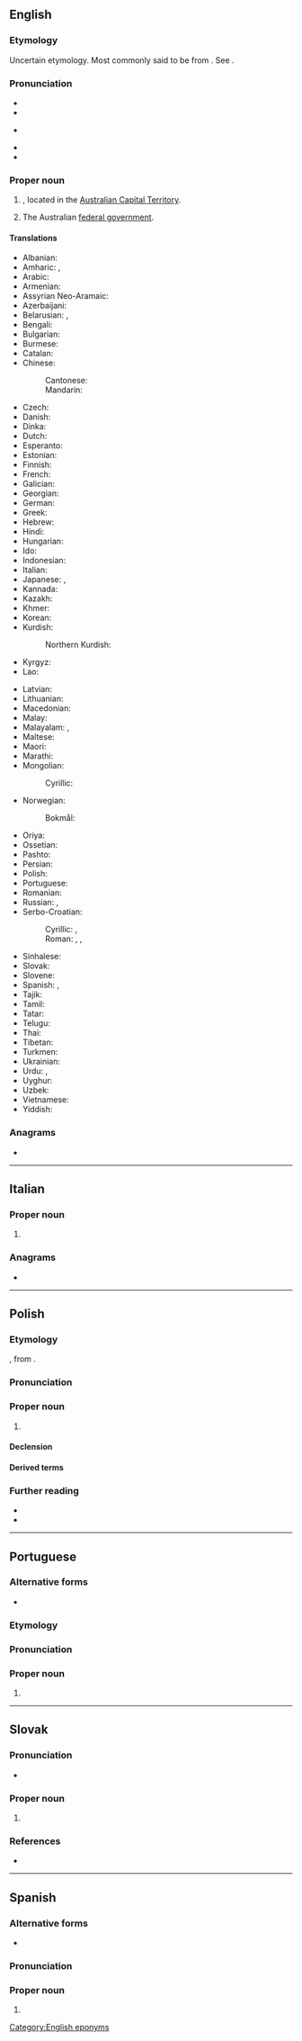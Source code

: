 ==English==
{{wikipedia}}

===Etymology===
Uncertain etymology. Most commonly said to be from {{bor|en|xul|kamberra||meeting place}}. See {{w|History of Canberra#The name Canberra|more theories on Wikipedia}}.

===Pronunciation===
* {{audio|en|En-au-Canberra.ogg|Audio (AUS)}}
* {{IPA|en|/ˈkænbɹə/|/ˈkænbəɹə/}}
* {{a|US|also}} {{IPA|en|/ˈkænˌbɛɹə/}}
* {{hyphenation|en|Can|berra}}
* {{hyphenation|en|Can|ber|ra}}

===Proper noun===
{{en-proper noun}}

# {{place|en|capital city|c/Australia}}, located in the [[Australian Capital Territory]].
# {{lb|en|colloquial|metonymy}} The Australian [[federal government]].
#: {{ux|en|A new tax policy was announced by '''Canberra''' today.}}

====Translations====
{{trans-top|capital of Australia}}
* Albanian: {{t|sq|Canberra|f}}
* Amharic: {{t|am|ካንበራ}}, {{t|am|ካንቤራ}}
* Arabic: {{t|ar|كَانْبِرَا|f}}
* Armenian: {{t+|hy|Կանբեռա}}
* Assyrian Neo-Aramaic: {{t|aii|ܩܢܒܪܐ|tr=qanberā}}
* Azerbaijani: {{t+|az|Kanberra}}
* Belarusian: {{t|be|Канбе́ра|f}}, {{t|be|Канбэ́ра|f}}
* Bengali: {{t|bn|ক্যানবেরা}}
* Bulgarian: {{t|bg|Ка́нбера|f}}
* Burmese: {{t|my|[[ကင်ဘာရာ]][[မြို့]]}}
* Catalan: {{t|ca|Canberra}}
* Chinese:
*: Cantonese: {{t|yue|堪培拉|tr=ham1 pui4 laai1}}
*: Mandarin: {{t+|cmn|堪培拉|tr=Kānpéilā}}
* Czech: {{t+|cs|Canberra|f}}
* Danish: {{t|da|Canberra}}
* Dinka: {{t-needed|din}}
* Dutch: {{t+|nl|Canberra|n}}
* Esperanto: {{t|eo|Kanbero}}
* Estonian: {{t+|et|Canberra}}
* Finnish: {{t+|fi|Canberra}}
* French: {{t+|fr|Canberra}}
* Galician: {{t+|gl|Camberra}}
* Georgian: {{t|ka|კანბერა}}
* German: {{t+|de|Canberra}}
* Greek: {{t|el|Καμπέρα|f}}
* Hebrew: {{t|he|קַנְבֶּרָה|f|tr=kanbera}}
* Hindi: {{t|hi|कैनबरा|m|tr=kainbarā}}
* Hungarian: {{t+|hu|Canberra}}
* Ido: {{t|io|Canberra}}
* Indonesian: {{t|id|Canberra}}
* Italian: {{t+|it|Canberra}}
* Japanese: {{t|ja|キャンベラ|tr=Kyanbera}}, {{t|ja|カンベラ|tr=Kanbera}}
* Kannada: {{t|kn|ಕ್ಯಾನ್ಬೆರ್ರಾ}}
* Kazakh: {{t|kk|Канберра}}
* Khmer: {{t+|km|កង់បេរ៉ា}}
* Korean: {{t+|ko|^캔버라}}
* Kurdish:
*: Northern Kurdish: {{t|kmr|Kanberra}}
* Kyrgyz: {{t|ky|Канберра}}
* Lao: {{t|lo|ແຄນເບີຣາ}}
{{trans-mid}}
* Latvian: {{t|lv|Kanbera|f}}
* Lithuanian: {{t|lt|Kanbera|f}}
* Macedonian: {{t|mk|Канбера|f}}
* Malay: {{t|ms|Canberra}}
* Malayalam: {{t|ml|കാന്ബെറ}}, {{t|ml|കാന്ബറ}}
* Maltese: {{t|mt|Kanberra}}
* Maori: {{t|mi|Kānapera}}
* Marathi: {{t|mr|कॅनबेरा}}
* Mongolian:
*: Cyrillic: {{t+|mn|Канберра}}
* Norwegian:
*: Bokmål: {{t|nb|Canberra}}
* Oriya: {{t|or|କାନବେରା}}
* Ossetian: {{t|os|Канберрӕ}}
* Pashto: {{t|ps|کنبرا|f|tr=kanbərā}}
* Persian: {{t|fa|کانبرا|tr=kânbarâ}}
* Polish: {{t+|pl|Canberra|f}}
* Portuguese: {{t|pt|Canberra|f}}
* Romanian: {{t+|ro|Canberra}}
* Russian: {{t+|ru|Канбе́рра|f}}, {{t+|ru|Ка́нберра|f}}
* Serbo-Croatian:
*: Cyrillic: {{t|sh|Канбера|f}}, {{t|sh|Канберра|f}}
*: Roman: {{t|sh|Canberra|f}}, {{t|sh|Kanberra|f}}, {{t|sh|Kanbera|f}}
* Sinhalese: {{t|si|කැන්බරා}}
* Slovak: {{t|sk|Canberra|f}}
* Slovene: {{t|sl|Canberra|f}}
* Spanish: {{t+|es|Canberra}}, {{t+|es|Camberra}}
* Tajik: {{t|tg|Канберра}}
* Tamil: {{t|ta|கான்பரா}}
* Tatar: {{t|tt|Канберра}}
* Telugu: {{t|te|కాన్బెర్రా}}
* Thai: {{t|th|แคนเบอร์รา}}
* Tibetan: {{t|bo|ཁན་པེ་ར|alt=ཁན་པེ་ར།}}
* Turkmen: {{t|tk|Kanberra}}
* Ukrainian: {{t|uk|Канбе́рра|f}}
* Urdu: {{t|ur|کینبرا|m|tr=kainbarā}}, {{t|ur|کینبیرا|m|tr=kainberā}}
* Uyghur: {{t|ug|كانبېررا}}
* Uzbek: {{t|uz|Kanberra}}
* Vietnamese: {{t|vi|Can-bơ-rơ}}
* Yiddish: {{t|yi|קאַנבעראַ}}
{{trans-bottom}}

===Anagrams===
* {{anagrams|en|a=aabcenrr|Carn Brea}}

[[Category:English eponyms]]

----

==Italian==
{{wikipedia|lang=it}}

===Proper noun===
{{it-proper noun|f}}

# {{place|it|capital city|c/Australia|t1=Canberra}}

===Anagrams===
* {{anagrams|it|a=aabcenrr|brancare}}

----

==Polish==
{{wp|lang=pl}}

===Etymology===
{{bor+|pl|en|Canberra}}, from {{der|pl|xul|kamberra}}.

===Pronunciation===
{{pl-p|Kanbera|a=LL-Q809 (pol)-Poemat-Canberra.wav|h=Can.be.rra}}

===Proper noun===
{{pl-proper noun|f}}

# {{place|pl|capital city|c/Australia|t1=Canberra}}

====Declension====
{{pl-decl-noun-f|tantum=s}}

====Derived terms====

{{col3|pl|title=nouns|canberczyk|canberka}}
{{col3|pl|title=adjective|canberski}}
===Further reading===
* {{R:pl:WSJP}}
* {{R:pl:PWN}}

{{C|pl|Exonyms}}

----

==Portuguese==

===Alternative forms===
* {{l|pt|Camberra}}

===Etymology===
{{ubor|pt|en|Canberra}}

===Pronunciation===
{{pt-IPA|br=Canbêrra|pt=Canbérra}}

===Proper noun===
{{pt-proper noun}}

# {{place|pt|capital|c/Australia|t1=Canberra}}

----

==Slovak==
{{wp|lang=sk}}

===Pronunciation===
* {{sk-IPA|kenbera}}

===Proper noun===
{{sk-proper noun|f|gen=Canberry|decl=žena}}

# {{place|sk|capital|c/Australia|t=Canberra}}

===References===
* {{R:SDK}}

----

==Spanish==
{{wikipedia|lang=es}}

===Alternative forms===
* {{alter|es|Camberra}}

===Pronunciation===
{{es-IPA}}

===Proper noun===
{{es-proper noun}}

# {{place|es|capital city|c/Australia|t1=Canberra}}